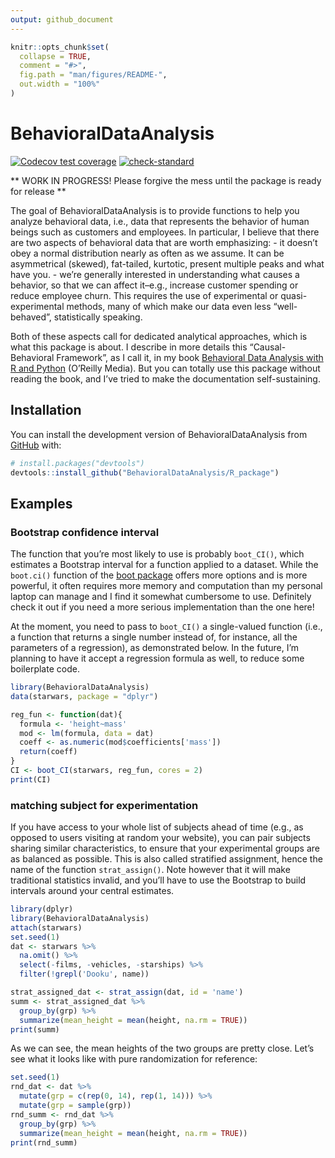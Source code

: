 ```yaml
---
output: github_document
---
```


<!-- README.md is generated from README.Rmd. Please edit that file -->

```r
knitr::opts_chunk$set(
  collapse = TRUE,
  comment = "#>",
  fig.path = "man/figures/README-",
  out.width = "100%"
)
```

# BehavioralDataAnalysis

<!-- badges: start -->
[![Codecov test coverage](https://codecov.io/gh/BehavioralDataAnalysis/R_package/branch/main/graph/badge.svg)](https://app.codecov.io/gh/BehavioralDataAnalysis/R_package?branch=main)
[![check-standard](https://github.com/BehavioralDataAnalysis/R_package/actions/workflows/check-standard.yaml/badge.svg)](https://github.com/BehavioralDataAnalysis/R_package/actions/workflows/check-standard.yaml)
<!-- badges: end -->

** WORK IN PROGRESS! Please forgive the mess until the package is ready for release **


The goal of BehavioralDataAnalysis is to provide functions to help you analyze behavioral data, i.e., data that represents the behavior of human beings such as customers and employees. In particular, I believe that there are two aspects of behavioral data that are worth emphasizing: 
- it doesn't obey a normal distribution nearly as often as we assume. It can be asymmetrical (skewed), fat-tailed, kurtotic, present multiple peaks and what have you. 
- we're generally interested in understanding what causes a behavior, so that we can affect it--e.g., increase customer spending or reduce employee churn. This requires the use of experimental or quasi-experimental methods, many of which make our data even less "well-behaved", statistically speaking. 

Both of these aspects call for dedicated analytical approaches, which is what this package is about. I describe in more details this "Causal-Behavioral Framework", as I call it, in my book [Behavioral Data Analysis with R and Python](https://smile.amazon.com/Behavioral-Data-Analysis-Python-Customer-Driven-ebook/dp/B0979QYPWD/) (O'Reilly Media). But you can totally use this package without reading the book, and I've tried to make the documentation self-sustaining. 

## Installation

You can install the development version of BehavioralDataAnalysis from [GitHub](https://github.com/) with:

``` r
# install.packages("devtools")
devtools::install_github("BehavioralDataAnalysis/R_package")
```

## Examples

### Bootstrap confidence interval

The function that you're most likely to use is probably `boot_CI()`, which estimates a Bootstrap interval for a function applied to a dataset. While the `boot.ci()` function of the [boot package]('https://cran.r-project.org/web/packages/boot/index.html') offers more options and is more powerful, it often requires more memory and computation than my personal laptop can manage and I find it somewhat cumbersome to use. Definitely check it out if you need a more serious implementation than the one here!

At the moment, you need to pass to `boot_CI()` a single-valued function (i.e., a function that returns a single number instead of, for instance, all the parameters of a regression), as demonstrated below. In the future, I'm planning to have it accept a regression formula as well, to reduce some boilerplate code.

```r
library(BehavioralDataAnalysis)
data(starwars, package = "dplyr")

reg_fun <- function(dat){
  formula <- 'height~mass'
  mod <- lm(formula, data = dat)
  coeff <- as.numeric(mod$coefficients['mass'])
  return(coeff)
}
CI <- boot_CI(starwars, reg_fun, cores = 2)
print(CI)
```

### matching subject for experimentation

If you have access to your whole list of subjects ahead of time (e.g., as opposed to users visiting at random your website), you can pair subjects sharing similar characteristics, to ensure that your experimental groups are as balanced as possible. This is also called stratified assignment, hence the name of the function `strat_assign()`. Note however that it will make traditional statistics invalid, and you'll have to use the Bootstrap to build intervals around your central estimates. 

```r
library(dplyr)
library(BehavioralDataAnalysis)
attach(starwars)
set.seed(1)
dat <- starwars %>%
  na.omit() %>%
  select(-films, -vehicles, -starships) %>%
  filter(!grepl('Dooku', name))

strat_assigned_dat <- strat_assign(dat, id = 'name')
summ <- strat_assigned_dat %>% 
  group_by(grp) %>% 
  summarize(mean_height = mean(height, na.rm = TRUE))
print(summ)

```

As we can see, the mean heights of the two groups are pretty close. Let's see what it looks like with pure randomization for reference:

```r
set.seed(1)
rnd_dat <- dat %>%
  mutate(grp = c(rep(0, 14), rep(1, 14))) %>%
  mutate(grp = sample(grp))
rnd_summ <- rnd_dat %>% 
  group_by(grp) %>% 
  summarize(mean_height = mean(height, na.rm = TRUE))
print(rnd_summ)

```




